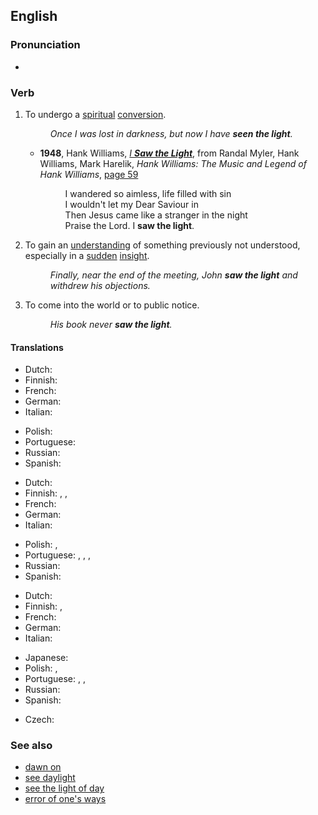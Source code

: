 ==English==

===Pronunciation===
* {{audio|en|En-au-see the light.ogg|Audio (AU)}}

===Verb===
{{en-verb|see<,,saw,seen> the light}}

# {{lb|en|idiomatic|religious}} To undergo a [[spiritual]] [[conversion]].
#: ''Once I was lost in darkness, but now I have '''seen the light'''.''
#* '''1948''', Hank Williams, ''[[w:I Saw the Light (Hank Williams song)|I '''Saw the Light''']]'', from Randal Myler, Hank Williams, Mark Harelik, ''Hank Williams: The Music and Legend of Hank Williams'', [http://books.google.com/books?id=30u2zFjOqiUC&pg=PA59&dq=i-saw-the-light+williams&lr=&as_brr=3&ei=IT-jR-SrHaTYyATjvNyzDA&sig=_hdI-DUahV9MWuh0TyvQDwG7Y8g page 59]
#*: I wandered so aimless, life filled with sin
#*: I wouldn't let my Dear Saviour in
#*: Then Jesus came like a stranger in the night
#*: Praise the Lord. I '''saw the light'''.
# {{lb|en|idiomatic}} To gain an [[understanding]] of something previously not understood, especially in a [[sudden]] [[insight]].
#: ''Finally, near the end of the meeting, John '''saw the light''' and withdrew his objections.''
# {{lb|en|idiomatic}} To come into the world or to public notice.
#: ''His book never '''saw the light'''.''

====Translations====
{{trans-top|undergo a spiritual conversion}}
* Dutch: {{t|nl|het licht zien}}
* Finnish: {{t+|fi|valaistua}}
* French: {{t-needed|fr}}
* German: {{t|de|[[das]] [[Licht]] [[erblicken]]}}
* Italian: {{t|it|vedere la luce}}
{{trans-mid}}
* Polish: {{t|pl|ujrzeć światłość|pf}}
* Portuguese: {{t-needed|pt}}
* Russian: {{t-needed|ru}}
* Spanish: {{t-needed|es}}
{{trans-bottom}}

{{trans-top|gain an insight}}
* Dutch: {{t|nl|het licht zien}}
* Finnish: {{t+|fi|oivaltaa}}, {{t+|fi|tajuta}}, {{t|fi|tulla järkiinsä}}
* French: {{t-needed|fr}}
* German: {{t|de|geht ein Licht auf|alt=jmdn. geht ein Licht auf}}
* Italian: {{t-needed|it}}
{{trans-mid}}
* Polish: {{t+|pl|zrozumieć|pf}}, {{t|pl|zdać sobie sprawę|pf}}
* Portuguese: {{t|pt|ter uma realização}}, {{t|pt|ter uma inspiração}}, {{t+|pt|entender}}, {{t+|pt|compreender}}
* Russian: {{t-needed|ru}}
* Spanish: {{t-needed|es}}
{{trans-bottom}}

{{trans-top|come into the world or to public notice}}
* Dutch: {{t|nl|het licht zien}}
* Finnish: {{t|fi|[[nähdä]] [[päivänvaloa]]}}, {{t|fi|[[tulla]] [[päivänvalo]]on}}
* French: {{t+|fr|voir le jour}}
* German: {{t|de|das Licht der [[Welt]] erblicken}}
* Italian: {{t-needed|it}}
{{trans-mid}}
* Japanese: {{t-needed|ja}}
* Polish: {{t+|pl|wypływać|impf}}, {{t+|pl|wypłynąć|pf}}
* Portuguese: {{t|pt|sair à luz}}, {{t|pt|vir à luz}}, {{t|pt|vir ao mundo}}
* Russian: {{t-needed|ru}}
* Spanish: {{t-needed|es}}
{{trans-bottom}}

{{checktrans-top}}
* Czech: {{t-check|cs|docvaknout}}
{{trans-mid}}
{{trans-bottom}}

===See also===
* [[dawn on]]
* [[see daylight]]
* [[see the light of day]]
* [[error of one's ways]]